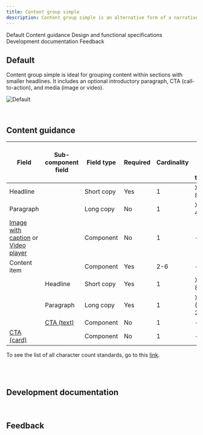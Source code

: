 ```yaml
---
title: Content group simple
description: Content group simple is an alternative form of a narrative pattern where the content is broken up into smaller pieces to make it more digestible.
---
```



<ComponentDescription name="Content group simple" type="layout" />

<AnchorLinks>

<AnchorLink>Default</AnchorLink>
<AnchorLink>Content guidance</AnchorLink>
<AnchorLink>Design and functional specifications</AnchorLink>
<AnchorLink>Development documentation</AnchorLink>
<AnchorLink>Feedback</AnchorLink>

</AnchorLinks>

## Default

Content group simple is ideal for grouping content within sections with smaller headlines. It includes an optional introductory paragraph, CTA (call-to-action), and media (image or video).

![Default](../../images/pattern/content-group-simple/default.jpg)

<br />

## Content guidance

| Field | Sub-component <br/>field | Field type | Required | Cardinality | Max character size <br/>(English / translated) |
| -------- | --------- | ---------- | ---------- | ---------- | ---------- |
| Headline | | Short copy | Yes | 1 | XS (65 / 85)|
| Paragraph | | Long copy | No | 1 | XXL (350 / 450)|
| [Image with caption](https://www.ibm.com/standards/web/carbon-for-ibm-dotcom/components/image-with-caption) or [Video player](https://www.ibm.com/standards/web/carbon-for-ibm-dotcom/components/video-player) | | Component | No | 1 | - |
| Content item | | Component | Yes | 2-6 | - |
| | Headline | Short copy | Yes | 1 | XS (65 / 85) |
| | Paragraph | Long copy | Yes | 1 | XXXXL (1600 / 2400) |
| | [CTA (text)](https://www.ibm.com/standards/web/carbon-for-ibm-dotcom/components/cta/#text) | Component | No | 1 | - |
| [CTA (card)](https://www.ibm.com/standards/web/carbon-for-ibm-dotcom/components/cta/#card) | | Component | No | 1 | - |

To see the list of all character count standards, go to this <a href="https://github.com/carbon-design-system/carbon-for-ibm-dotcom-website/wiki/Character-count-standards" target="_blank" rel="noreferrer">link</a>.

<br />

<SpecLinks name="Content group simple" designLink="https://ibm.box.com/s/bkqyb6nzix46vfsy8b0cyg79c3fs0lac" />

<br />

## Development documentation

<ComponentStatus name="Content group simple" type="layout" />

<br />

## Feedback

<ComponentFeedback />
